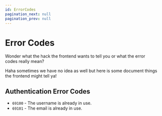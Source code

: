 ```yaml
---
id: ErrorCodes
pagination_next: null
pagination_prev: null
---
```


# Error Codes

Wonder what the hack the frontend wants to tell you or what the error codes really mean?

Haha sometimes we have no idea as well but here is some document things the frontend might tell ya!

## Authentication Error Codes

- `69100` - The username is already in use.
- `69101` - The email is already in use.